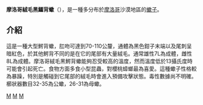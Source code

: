 {{Unreferenced|time=2014-09-07T16:36:58+00:00}}
{{Speciesbox
| taxon = Hottentotta gentili
| image = Hottentotta gentili 1.JPG
| authority = Pallary, 1924
}}

'''摩洛哥絨毛黑鱷背蠍'''（{{lang-en|Hottentotta gentili}}），是一種多分布於[[摩洛哥|摩洛哥]]沙漠地區的[[蠍子|蠍子]]。

== 介紹 ==
這是一種大型鰐背蠍，肛吻可達到70-110公釐，通體為黑色鉗子末端以及尾刺呈暗紅色，於其他鰐背不同的是在它的尾部有大量絨毛。通常雄性7L為成體，雌性8L為成體。摩洛哥絨毛黑鰐背蠍能夠忍受較高的溫度，然而溫度低於13攝氏度時可能會引起死亡。食物方面多食小型昆蟲，對櫻桃蟑螂最為喜愛。這種蠍子性格較為暴躁，特別是觸碰到它尾部的絨毛時會進入預備攻擊狀態。毒性數據尚不明確。櫛狀器數目32-35為公蠍，26-31為母蠍。

{{Taxonbar}}
[[Category:蠍目|M]]
[[Category:有毒節肢動物|M]]
[[Category:_1924年描述的动物|M]]